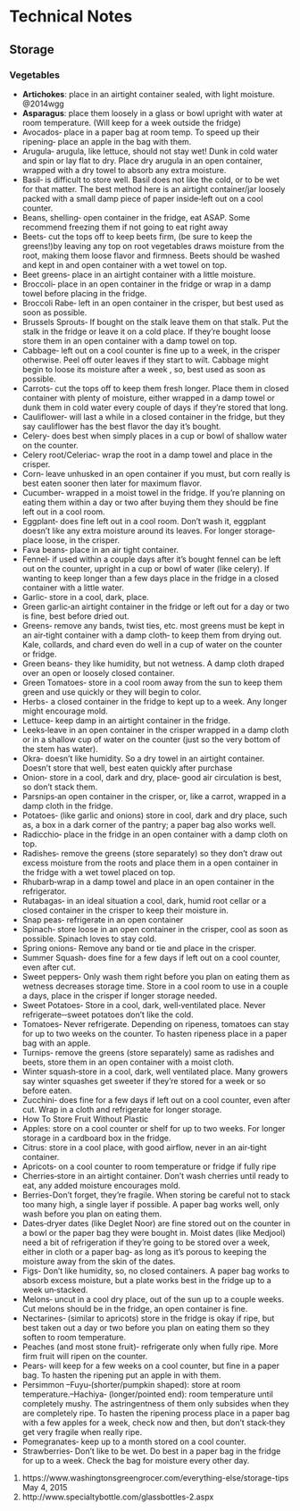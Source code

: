 # Technical Notes

## Storage

### Vegetables
- **Artichokes**: place in an airtight container sealed, with light moisture. @2014wgg
- **Asparagus**: place them loosely in a glass or bowl upright with water at room temperature. (Will keep for a week outside the fridge)
- Avocados‐ place in a paper bag at room temp. To speed up their ripening‐ place an apple in the bag with them.
- Arugula‐ arugula, like lettuce, should not stay wet! Dunk in cold water and spin or lay flat to dry. Place dry arugula in an open container, wrapped with a dry towel to absorb any extra moisture.
- Basil‐ is difficult to store well. Basil does not like the cold, or to be wet for that matter. The best method here is an airtight container/jar loosely packed with a small damp piece of paper inside‐left out on a cool counter.
- Beans, shelling‐ open container in the fridge, eat ASAP. Some recommend freezing them if not going to eat right away
- Beets‐ cut the tops off to keep beets firm, (be sure to keep the greens!)by leaving any top on root vegetables draws moisture from the root, making them loose flavor and firmness. Beets should be washed and kept in and open container with a wet towel on top.
- Beet greens‐ place in an airtight container with a little moisture.
- Broccoli‐ place in an open container in the fridge or wrap in a damp towel before placing in the fridge.
- Broccoli Rabe‐ left in an open container in the crisper, but best used as soon as possible.
- Brussels Sprouts‐ If bought on the stalk leave them on that stalk. Put the stalk in the fridge or leave it on a cold place. If they’re bought loose store them in an open container with a damp towel on top.
- Cabbage‐ left out on a cool counter is fine up to a week, in the crisper otherwise. Peel off outer leaves if they start to wilt. Cabbage might begin to loose its moisture after a week , so, best used as soon as possible.
- Carrots‐ cut the tops off to keep them fresh longer. Place them in closed container with plenty of moisture, either wrapped in a damp towel or dunk them in cold water every couple of days if they’re stored that long.
- Cauliflower‐ will last a while in a closed container in the fridge, but they say cauliflower has the best flavor the day it’s bought.
- Celery‐ does best when simply places in a cup or bowl of shallow water on the counter.
- Celery root/Celeriac‐ wrap the root in a damp towel and place in the crisper.
- Corn‐ leave unhusked in an open container if you must, but corn really is best eaten sooner then later for maximum flavor.
- Cucumber‐ wrapped in a moist towel in the fridge. If you’re planning on eating them within a day or two after buying them they should be fine left out in a cool room.
- Eggplant‐ does fine left out in a cool room. Don’t wash it, eggplant doesn’t like any extra moisture around its leaves. For longer storage‐ place loose, in the crisper.
- Fava beans‐ place in an air tight container.
- Fennel‐ if used within a couple days after it’s bought fennel can be left out on the counter, upright in a cup or bowl of water (like celery). If wanting to keep longer than a few days place in the fridge in a closed container with a little water.
- Garlic‐ store in a cool, dark, place.
- Green garlic‐an airtight container in the fridge or left out for a day or two is fine, best before dried out.
- Greens‐ remove any bands, twist ties, etc. most greens must be kept in an air‐tight container with a damp cloth‐ to keep them from drying out. Kale, collards, and chard even do well in a cup of water on the counter or fridge.
- Green beans‐ they like humidity, but not wetness. A damp cloth draped over an open or loosely closed container.
- Green Tomatoes‐ store in a cool room away from the sun to keep them green and use quickly or they will begin to color.
- Herbs- a closed container in the fridge to kept up to a week. Any longer might encourage mold.
- Lettuce‐ keep damp in an airtight container in the fridge.
- Leeks‐leave in an open container in the crisper wrapped in a damp cloth or in a shallow cup of water on the counter (just so the very bottom of the stem has water).
- Okra‐ doesn’t like humidity. So a dry towel in an airtight container. Doesn’t store that well, best eaten quickly after purchase
- Onion‐ store in a cool, dark and dry, place‐ good air circulation is best, so don’t stack them.
- Parsnips‐an open container in the crisper, or, like a carrot, wrapped in a damp cloth in the fridge.
- Potatoes‐ (like garlic and onions) store in cool, dark and dry place, such as, a box in a dark corner of the pantry; a paper bag also works well.
- Radicchio‐ place in the fridge in an open container with a damp cloth on top.
- Radishes‐ remove the greens (store separately) so they don’t draw out excess moisture from the roots and place them in a open container in the fridge with a wet towel placed on top.
- Rhubarb‐wrap in a damp towel and place in an open container in the refrigerator.
- Rutabagas‐ in an ideal situation a cool, dark, humid root cellar or a closed container in the crisper to keep their moisture in.
- Snap peas‐ refrigerate in an open container
- Spinach‐ store loose in an open container in the crisper, cool as soon as possible. Spinach loves to stay cold.
- Spring onions‐ Remove any band or tie and place in the crisper.
- Summer Squash‐ does fine for a few days if left out on a cool counter, even after cut.
- Sweet peppers‐ Only wash them right before you plan on eating them as wetness decreases storage time. Store in a cool room to use in a couple a days, place in the crisper if longer storage needed.
- Sweet Potatoes‐ Store in a cool, dark, well‐ventilated place. Never refrigerate‐‐sweet potatoes don’t like the cold.
- Tomatoes‐ Never refrigerate. Depending on ripeness, tomatoes can stay for up to two weeks on the counter. To hasten ripeness place in a paper bag with an apple.
- Turnips‐ remove the greens (store separately) same as radishes and beets, store them in an open container with a moist cloth.
- Winter squash‐store in a cool, dark, well ventilated place. Many growers say winter squashes get sweeter if they’re stored for a week or so before eaten.
- Zucchini‐ does fine for a few days if left out on a cool counter, even after cut. Wrap in a cloth and refrigerate for longer storage.
- How To Store Fruit Without Plastic
- Apples: store on a cool counter or shelf for up to two weeks. For longer storage in a cardboard box in the fridge.
- Citrus: store in a cool place, with good airflow, never in an air‐tight container.
- Apricots‐ on a cool counter to room temperature or fridge if fully ripe
- Cherries‐store in an airtight container. Don’t wash cherries until ready to eat, any added moisture encourages mold.
- Berries-Don’t forget, they’re fragile. When storing be careful not to stack too many high, a single layer if possible. A paper bag works well, only wash before you plan on eating them.
- Dates‐dryer dates (like Deglet Noor) are fine stored out on the counter in a bowl or the paper bag they were bought in. Moist dates (like Medjool) need a bit of refrigeration if they’re going to be stored over a week, either in cloth or a paper bag‐ as long as it’s porous to keeping the moisture away from the skin of the dates.
- Figs‐ Don’t like humidity, so, no closed containers. A paper bag works to absorb excess moisture, but a plate works best in the fridge up to a week un‐stacked.
- Melons‐ uncut in a cool dry place, out of the sun up to a couple weeks. Cut melons should be in the fridge, an open container is fine.
- Nectarines‐ (similar to apricots) store in the fridge is okay if ripe, but best taken out a day or two before you plan on eating them so they soften to room temperature.
- Peaches (and most stone fruit)‐ refrigerate only when fully ripe. More firm fruit will ripen on the counter.
- Pears‐ will keep for a few weeks on a cool counter, but fine in a paper bag. To hasten the ripening put an apple in with them.
- Persimmon –Fuyu‐(shorter/pumpkin shaped): store at room temperature.–Hachiya‐ (longer/pointed end): room temperature until completely mushy. The astringentness of them only subsides when they are completely ripe. To hasten the ripening process place in a paper bag with a few apples for a week, check now and then, but don’t stack‐they get very fragile when really ripe.
- Pomegranates‐ keep up to a month stored on a cool counter.
- Strawberries‐ Don’t like to be wet. Do best in a paper bag in the fridge for up to a week. Check the bag for moisture every other day.

1. https://www.washingtonsgreengrocer.com/everything-else/storage-tips May 4, 2015
2. http://www.specialtybottle.com/glassbottles-2.aspx
